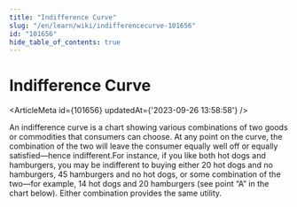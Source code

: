 ```yaml
---
title: "Indifference Curve"
slug: "/en/learn/wiki/indifferencecurve-101656"
id: "101656"
hide_table_of_contents: true
---
```



# Indifference Curve

<ArticleMeta id={101656} updatedAt={'2023-09-26 13:58:58'} />
<div className='border-solid border-b border-t-0 my-4 border-[var(--ifm-color-gray-300)]' />

An indifference curve is a chart showing various combinations of two goods or commodities that consumers can choose. At any point on the curve, the combination of the two will leave the consumer equally well off or equally satisfied—hence indifferent.For instance, if you like both hot dogs and hamburgers, you may be indifferent to buying either 20 hot dogs and no hamburgers, 45 hamburgers and no hot dogs, or some combination of the two—for example, 14 hot dogs and 20 hamburgers (see point “A” in the chart below). Either combination provides the same utility.
